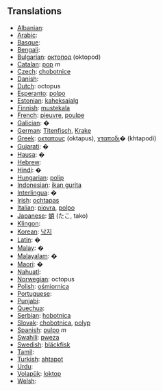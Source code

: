 == Translations ==

*[[Albanian]]: [[]]	 
*[[Arabic]]: [[]]	 
*[[Basque]]: [[]]	 
*[[Bengali]]: [[]]
*[[Bulgarian]]: [[октопод]] (oktopod)
*[[Catalan]]: [[pop]] ''m''
*[[Czech]]: [[chobotnice]]
*[[Danish]]: [[]]
*[[Dutch]]: octopus
*[[Esperanto]]: [[polpo]]
*[[Estonian]]: [[kaheksajalg]]
*[[Finnish]]: [[mustekala]]
*[[French]]: [[pieuvre]], [[poulpe]]
*[[Galician]]: [[]]�
*[[German]]: [[Titenfisch]], [[Krake]]
*[[Greek]]: [[οκταπους]] (oktapus), [[χταποδι]]� (khtapodi)
*[[Gujarati]]: [[]]�
*[[Hausa]]: [[]]�
*[[Hebrew]]: [[]]	
*[[Hindi]]: [[]]�
*[[Hungarian]]: [[polip]]
*[[Indonesian]]: [[ikan gurita]]
*[[Interlingua]]: [[]]�
*[[Irish]]: [[ochtapas]]
*[[Italian]]: [[piovra]], [[polpo]]
*[[Japanese]]: [[蛸]] (たこ, tako)
*[[Klingon]]: [[]]
*[[Korean]]: [[낙지]]
*[[Latin]]: [[]]�
*[[Malay]]: [[]]�
*[[Malayalam]]: [[]]�	
*[[Maori]]: [[]]�
*[[Nahuatl]]: [[]]
*[[Norwegian]]: octopus
*[[Polish]]: [[ośmiornica]]
*[[Portuguese]]: [[]]	 
*[[Punjabi]]: [[]]	 
*[[Quechua]]: [[]]
*[[Serbian]]: [[hobotnica]]
*[[Slovak]]: [[chobotnica]], [[polyp]]
*[[Spanish]]: [[pulpo]] ''m''
*[[Swahili]]: [[pweza]]
*[[Swedish]]: [[bläckfisk]]	 
*[[Tamil]]: [[]]
*[[Turkish]]: [[ahtapot]]	 
*[[Urdu]]: [[]]	 
*[[Volapük]]: [[loktop]]	 
*[[Welsh]]: [[]]
